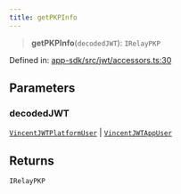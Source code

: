 ```yaml
---
title: getPKPInfo
---
```


> **getPKPInfo**(`decodedJWT`): `IRelayPKP`

Defined in: [app-sdk/src/jwt/accessors.ts:30](https://github.com/LIT-Protocol/Vincent/blob/24971b3553e0b3a0f81730455f8a1892791091ad/packages/libs/app-sdk/src/jwt/accessors.ts#L30)

## Parameters

### decodedJWT

[`VincentJWTPlatformUser`](/api-reference/app-sdk/jwt/interfaces/VincentJWTPlatformUser) | [`VincentJWTAppUser`](/api-reference/app-sdk/jwt/interfaces/VincentJWTAppUser)

## Returns

`IRelayPKP`
